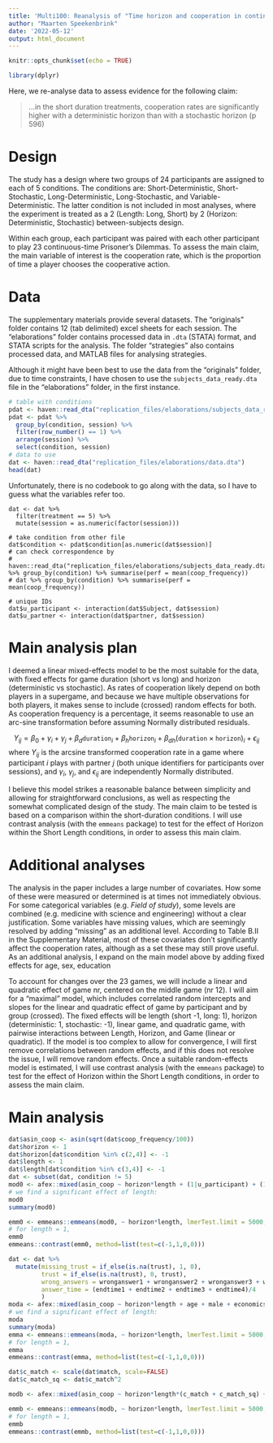```yaml
---
title: 'Multi100: Reanalysis of "Time horizon and cooperation in continuous time"'
author: "Maarten Speekenbrink"
date: '2022-05-12'
output: html_document
---
```


```r
knitr::opts_chunk$set(echo = TRUE)
```

```r
library(dplyr)
```
Here, we re-analyse data to assess evidence for the following claim:

> ...in the short duration treatments, cooperation rates are significantly higher with a deterministic horizon than with a stochastic horizon (p 596)

# Design

The study has a design where two groups of 24 participants are assigned to each of 5 conditions. The conditions are: Short-Deterministic, Short-Stochastic, Long-Deterministic, Long-Stochastic, and Variable-Deterministic. The latter condition is not included in most analyses, where the experiment is treated as a 2 (Length: Long, Short) by 2 (Horizon: Deterministic, Stochastic) between-subjects design. 

Within each group, each participant was paired with each other participant to play 23 continuous-time Prisoner's Dilemmas. To assess the main claim, the main variable of interest is the cooperation rate, which is the proportion of time a player chooses the cooperative action. 

# Data

The supplementary materials provide several datasets. The "originals" folder contains 12 (tab delimited) excel sheets for each session. The "elaborations" folder contains processed data in `.dta` (STATA) format, and STATA scripts for the analysis. The folder "strategies" also contains processed data, and MATLAB files for analysing strategies.

Although it might have been best to use the data from the "originals" folder, due to time constraints, I have chosen to use the `subjects_data_ready.dta` file in the "elaborations" folder, in the first instance. 

```r
# table with conditions
pdat <- haven::read_dta("replication_files/elaborations/subjects_data_ready.dta")
pdat <- pdat %>%
  group_by(condition, session) %>%
  filter(row_number() == 1) %>%
  arrange(session) %>%
  select(condition, session)
# data to use 
dat <- haven::read_dta("replication_files/elaborations/data.dta")
head(dat)
```

Unfortunately, there is no codebook to go along with the data, so I have to guess what the variables refer too. 

```processing-data
dat <- dat %>%
  filter(treatment == 5) %>%
  mutate(session = as.numeric(factor(session)))

# take condition from other file
dat$condition <- pdat$condition[as.numeric(dat$session)]
# can check correspondence by
# haven::read_dta("replication_files/elaborations/subjects_data_ready.dta") %>% group_by(condition) %>% summarise(perf = mean(coop_frequency))
# dat %>% group_by(condition) %>% summarise(perf = mean(coop_frequency))

# unique IDs
dat$u_participant <- interaction(dat$Subject, dat$session)
dat$u_partner <- interaction(dat$partner, dat$session)
```

# Main analysis plan

I deemed a linear mixed-effects model to be the most suitable for the data, with fixed effects for game duration (short vs long) and horizon (deterministic vs stochastic). As rates of cooperation likely depend on both players in a supergame, and because we have multiple observations for both players, it makes sense to include (crossed) random effects for both. As cooperation frequency is a percentage, it seems reasonable to use an arc-sine transformation before assuming Normally distributed residuals.

$$Y_{ij} = \beta_0 + \gamma_{i} + \gamma_{j} + \beta_d \texttt{duration}_i + \beta_h \texttt{horizon}_i + \beta_{dh} (\texttt{duration} \times \texttt{horizon})_i + \epsilon_{ij}$$
where $Y_{ij}$ is the arcsine transformed cooperation rate in a game where participant $i$ plays with partner $j$ (both unique identifiers for participants over sessions), and $\gamma_i$, $\gamma_j$, and $\epsilon_{ij}$ are independently Normally distributed.

I believe this model strikes a reasonable balance between simplicity and allowing for straightforward conclusions, as well as respecting the somewhat complicated design of the study. The main claim to be tested is based on a comparison within the short-duration conditions. I will use contrast analysis (with the `emmeans` package) to test for the effect of Horizon within the Short Length conditions, in order to assess this main claim. 

# Additional analyses

The analysis in the paper includes a large number of covariates. How some of these were measured or determined is at times not immediately obvious. For some categorical variables (e.g. _Field of study_), some levels are combined (e.g. medicine with science and engineering) without a clear justification. Some variables have missing values, which are seemingly resolved by adding "missing" as an additional level. According to Table B.II in the Supplementary Material, most of these covariates don't significantly affect the cooperation rates, although as a set these may still prove useful. As an additional analysis, I expand on the main model above by adding fixed effects for age, sex, education 



To account for changes over the 23 games, we will include a linear and quadratic effect of game nr, centered on the middle game (nr 12). I will aim for a "maximal" model, which includes correlated random intercepts and slopes for the linear and quadratic effect of game by participant and by group (crossed). The fixed effects will be length (short -1, long: 1), horizon (deterministic: 1, stochastic: -1), linear game, and quadratic game, with pairwise interactions between Length, Horizon, and Game (linear or quadratic). If the model is too complex to allow for convergence, I will first remove correlations between random effects, and if this does not resolve the issue, I will remove random effects. Once a suitable random-effects model is estimated, I will use contrast analysis (with the `emmeans` package) to test for the effect of Horizon within the Short Length conditions, in order to assess the main claim. 

# Main analysis

```r
dat$asin_coop <- asin(sqrt(dat$coop_frequency/100))
dat$horizon <- 1
dat$horizon[dat$condition %in% c(2,4)] <- -1
dat$length <- 1
dat$length[dat$condition %in% c(3,4)] <- -1
dat <- subset(dat, condition != 5)
mod0 <- afex::mixed(asin_coop ~ horizon*length + (1|u_participant) + (1|u_partner), data=dat)
# we find a significant effect of length:
mod0
summary(mod0)

emm0 <- emmeans::emmeans(mod0, ~ horizon*length, lmerTest.limit = 5000, pbkrtest.limit = 5000)
# for length = 1, 
emm0
emmeans::contrast(emm0, method=list(test=c(-1,1,0,0)))
```

```r
dat <- dat %>%
  mutate(missing_trust = if_else(is.na(trust), 1, 0),
         trust = if_else(is.na(trust), 0, trust),
         wrong_answers = wronganswer1 + wronganswer2 + wronganswer3 + wronganswer4,
         answer_time = (endtime1 + endtime2 + endtime3 + endtime4)/4
         )
moda <- afex::mixed(asin_coop ~ horizon*length + age + male + economics + statistics + gametheory + risk + trust + missing_trust + factor(field) + wrong_answers + answer_time + (1|u_participant) + (1|u_partner), data=dat)
# we find a significant effect of length:
moda
summary(moda)
emma <- emmeans::emmeans(moda, ~ horizon*length, lmerTest.limit = 5000, pbkrtest.limit = 5000)
# for length = 1, 
emma
emmeans::contrast(emma, method=list(test=c(-1,1,0,0)))

dat$c_match <- scale(dat$match, scale=FALSE)
dat$c_match_sq <- dat$c_match^2

modb <- afex::mixed(asin_coop ~ horizon*length*(c_match + c_match_sq) + (1 + c_match + c_match_sq|u_participant) + (1 + c_match + c_match_sq|u_partner), data=dat)

emmb <- emmeans::emmeans(modb, ~ horizon*length, lmerTest.limit = 5000, pbkrtest.limit = 5000)
# for length = 1, 
emmb
emmeans::contrast(emmb, method=list(test=c(-1,1,0,0)))
```